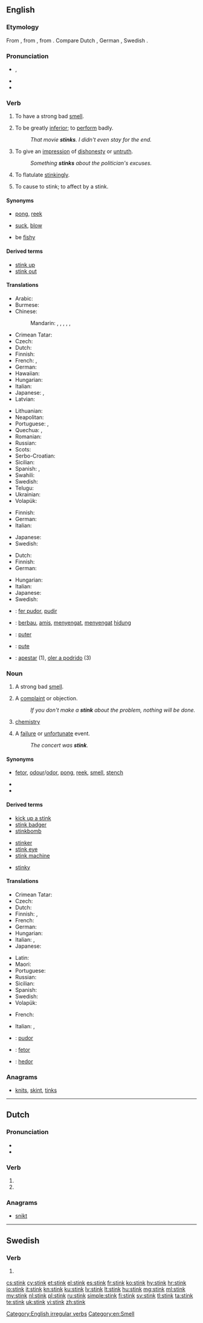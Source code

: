 ==English==

===Etymology===
From {{etyl|enm|en}} {{term|stinken|lang=enm}}, from {{etyl|ang|en}} {{term|stincan|lang=ang}}, from {{etyl|gem-pro|en}} {{m|gem-pro|*stinkaną}}. Compare Dutch {{term|stinken|lang=nl}}, German {{term|stinken|lang=de}}, Swedish {{term|stinka|lang=sv}}.

===Pronunciation===
* {{enPR|stĭngk}}, {{IPA|/stɪŋk/|lang=en}}
* {{audio|en-us-stink.ogg|Audio (US)|lang=en}}
* {{rhymes|ɪŋk|lang=en}}

===Verb===
{{en-verb|stinks|stinking|'''[[stank]]''' ''or'' '''[[stunk]]'''|stunk}}<!--Preterite can be stank or stunk, according to AHD.-->

# {{context|intransitive|lang=en}} To have a strong bad [[smell]].
# {{context|intransitive|informal|lang=en}} To be greatly [[inferior]]; to [[perform]] badly.
#: ''That movie '''stinks'''. I didn't even stay for the end.''
# {{context|intransitive|lang=en}} To give an [[impression]] of [[dishonesty]] or [[untruth]].
#: ''Something '''stinks''' about the politician's excuses.''
# {{context|intransitive|colloquial|lang=en}} To flatulate [[stinkingly]].
# {{context|transitive|lang=en}} To cause to stink; to affect by a stink.

====Synonyms====
* {{sense|have a strong bad smell}} [[pong]], [[reek]]
* {{sense|be greatly inferior}} [[suck]], [[blow]]
* {{sense|give an impression of dishonesty or untruth}} be [[fishy]]

====Derived terms====
* [[stink up]]
* [[stink out]]

====Translations====
{{trans-top|have a strong bad smell}}
* Arabic: {{t|ar|نتن|tr=nátuna, nátina}}
* Burmese: {{t+|my|နံ|tr=nan|sc=Mymr}}
* Chinese:
*: Mandarin: {{t|cmn|發臭|sc=Hani}}, {{t+|cmn|发臭|tr=fāchòu|sc=Hani}}, {{t|cmn|發臭味|sc=Hani}}, {{t|cmn|发臭味|tr=fā chòuwèi|sc=Hani}}, {{t|cmn|發惡臭|sc=Hani}}, {{t|cmn|发恶臭|tr=fā èchòu|sc=Hani}}
* Crimean Tatar: {{t|crh|sasımaq}}
* Czech: {{t+|cs|smrdět}}
* Dutch: {{t+|nl|stinken}}
* Finnish: {{t+|fi|haista}}
* French: {{t+|fr|puer}}, {{t+|fr|empester}}
* German: {{t+|de|stinken}}
* Hawaiian: {{t|haw|hauna}}
* Hungarian: {{t+|hu|bűzlik}}
* Italian: {{t+|it|puzzare}}
* Japanese: {{t+|ja|臭う|tr=におう, niou}}, {{t|ja|悪臭を放つ|tr=あくしゅうをはなつ, akushū-o hanatsu}}
* Latvian: {{t+|lv|smirdēt}}
{{trans-mid}}
* Lithuanian: {{t|lt|smirdėti}}
* Neapolitan: {{t|nap|fete}}
* Portuguese: {{t+|pt|feder}}, {{t|pt|tresandar}}
* Quechua: {{t|qu|hunyay}}, {{t|qu|asnay}}
* Romanian: {{t+|ro|puți}}
* Russian: {{t+|ru|вонять|tr=vonját'}}
* Scots: {{t|sco|ming}}
* Serbo-Croatian: {{t+|sh|smrditi}}
* Sicilian: {{t+|scn|fetiri}}
* Spanish: {{t+|es|heder}}, {{t+|es|apestar}}
* Swahili: {{t+|sw|nuka}}
* Swedish: {{t+|sv|stinka}}
* Telugu: {{t+|te|దుర్గంధము}}
* Ukrainian: {{t|uk|смердіти|tr=smerdíty}}
* Volapük: {{t|vo|lusmelön}}
{{trans-bottom}}

{{trans-top|informal: be greatly inferior}}
* Finnish: {{t+|fi|haista}}
* German: {{t+|de|stinken}}
* Italian: {{t|it|fare schifo}}
{{trans-mid}}
* Japanese: {{t+|ja|くだらない|tr=kudaranai}}
* Swedish: {{t|sv|vara urusel}}
{{trans-bottom}}

{{trans-top|give an impression of dishonesty or untruth}}
* Dutch: {{t+|nl|stinken}}
* Finnish: {{t+|fi|haista}}
* German: {{t+|de|stinken}}
{{trans-mid}}
* Hungarian: {{t+|hu|bűzlik}}
* Italian: {{t+|it|puzzare}}
* Japanese: {{t+|ja|臭い|tr=くさい, kusai}}
* Swedish: {{t+|sv|stinka}}
{{trans-bottom}}

<!--Remove this section once all of the translations below have been moved into the tables above.-->
{{checktrans-top}}
* {{ttbc|ca}}: [[fer pudor]], [[pudir]]
* {{ttbc|id}}: [[bau|berbau]], [[amis]], [[sengat|menyengat]], [[sengat|menyengat]] [[hidung]]
* {{ttbc|ia}}: [[puter]]
* {{ttbc|ro}}: [[pute]]
* {{ttbc|es}}: [[apestar]] (1), [[oler a podrido]] (3)
{{trans-bottom}}

===Noun===
{{en-noun}}

# A strong bad [[smell]].
# {{context|informal|lang=en}} A [[complaint]] or objection.
#: ''If you don't make a '''stink''' about the problem, nothing will be done.''
# {{context|''in plural'' '''stinks'''|slang|lang=en}} [[chemistry]] {{qualifier|as a subject taught in school}}
# {{context|slang|New Zealand|lang=en}} A [[failure]] or [[unfortunate]] event.
#: ''The concert was '''stink'''.''

====Synonyms====
* {{sense|strong bad smell}} [[fetor]], [[odour]]/[[odor]], [[pong]], [[reek]], [[smell]], [[stench]]
* {{sense|informal: complaint or objection}}
* {{sense|slang: chemistry}}

====Derived terms====
{{rel-top3|Terms derived from ''stink'' (noun)}}
* [[kick up a stink]]
* [[stink badger]]
* [[stinkbomb]]
{{rel-mid3}}
* [[stinker]]
* [[stink eye]]
* [[stink machine]]<!-- (rare)-->
{{rel-mid3}}
* [[stinky]]
{{rel-bottom}}

====Translations====
{{trans-top|strong bad smell}}
* Crimean Tatar: {{t|crh|sasıq}}
* Czech: {{t+|cs|smrad|m}}
* Dutch: {{t+|nl|stank|m}}
* Finnish: {{t+|fi|löyhkä}}, {{t+|fi|haju}}
* French: {{t+|fr|puanteur|f}}
* German: {{t+|de|Gestank|m}}
* Hungarian: {{t+|hu|bűz}}
* Italian: {{t+|it|puzza|f}}, {{t+|it|fetore|m}}
* Japanese: {{t+|ja|悪臭|tr=akushū}}
{{trans-mid}}
* Latin: {{t|la|paedor|m}}
* Maori: {{t|mi|hīrearea}} {{qualifier|of a dead body}}
* Portuguese: {{t+|pt|fedor|m}}
* Russian: {{t+|ru|вонь|f|tr=von'}}
* Sicilian: {{t+|scn|fetu}}
* Spanish: {{t+|es|tufo|m}}
* Swedish: {{t+|sv|stank}}
* Volapük: {{t|vo|lusmel}}
{{trans-bottom}}

<!--Note: add INFORMAL terms to this table, where these exist-->
{{trans-top|informal: complaint or objection}}
* French: {{t+|fr|tapage|m}}
{{trans-mid}}
* Italian: {{t+|it|protesta|f}}, {{t+|it|reclamo|m}}
{{trans-bottom}}

<!--Note: add SLANG terms to this table, where these exist-->
{{trans-top|slang: chemistry}}
{{trans-mid}}
{{trans-bottom}}

<!--Remove this section once all of the translations below have been moved into the tables above.-->
{{checktrans-top}}
* {{ttbc|ca}}: [[pudor]]
* {{ttbc|ia}}: [[fetor#Interlingua|fetor]]
* {{ttbc|es}}: [[hedor]]
{{trans-bottom}}

===Anagrams===
* [[knits#English|knits]], [[skint#English|skint]], [[tinks#English|tinks]]

[[Category:English irregular verbs]]
[[Category:en:Smell]]

----

==Dutch==

===Pronunciation===
* {{audio|Nl-stink.ogg|Audio|lang=nl}}
* {{rhymes|ɪŋk|lang=nl}}

===Verb===
{{nl-verb-form}}

# {{nl-verb form of|p=1|n=sg|t=pres|m=ind|stinken}}
# {{nl-verb form of|m=imp|stinken}}

===Anagrams===
* [[snikt#Dutch|snikt]]

----

==Swedish==

===Verb===
{{head|sv|verb form}}

# {{imperative of|stinka|lang=sv}}

[[cs:stink]]
[[cy:stink]]
[[et:stink]]
[[el:stink]]
[[es:stink]]
[[fr:stink]]
[[ko:stink]]
[[hy:stink]]
[[hr:stink]]
[[io:stink]]
[[it:stink]]
[[kn:stink]]
[[ku:stink]]
[[lv:stink]]
[[lt:stink]]
[[hu:stink]]
[[mg:stink]]
[[ml:stink]]
[[my:stink]]
[[nl:stink]]
[[pl:stink]]
[[ru:stink]]
[[simple:stink]]
[[fi:stink]]
[[sv:stink]]
[[tl:stink]]
[[ta:stink]]
[[te:stink]]
[[uk:stink]]
[[vi:stink]]
[[zh:stink]]